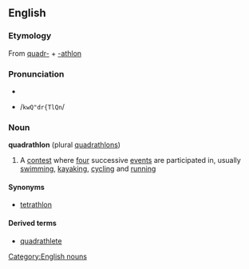 {{wikipedia}}
==English==
===Etymology===
From [[quadr-]] + [[-athlon]]

===Pronunciation===
*{{IPA|/kwɒˈdræθlɒn/ (''UK'')}}
*{{SAMPA}} /<tt>kwQ"dr{TlQn</tt>/

===Noun===
'''quadrathlon''' (plural [[quadrathlons]])
#{{sports}} A [[contest]] where [[four]] successive [[events]] are participated in, usually [[swimming]], [[kayaking]], [[cycling]] and [[running]]

====Synonyms====
*[[tetrathlon]]

====Derived terms====
*[[quadrathlete]]

[[Category:English nouns]]